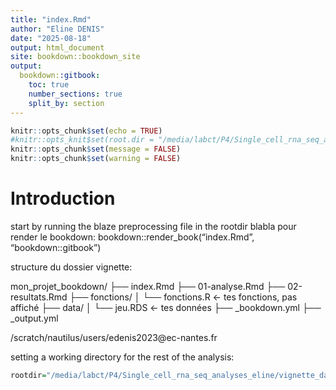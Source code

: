 ```yaml
---
title: "index.Rmd"
author: "Eline DENIS"
date: "2025-08-18"
output: html_document
site: bookdown::bookdown_site
output:
  bookdown::gitbook:
    toc: true
    number_sections: true
    split_by: section
---
```


```r
knitr::opts_chunk$set(echo = TRUE)
#knitr::opts_knit$set(root.dir = "/media/labct/P4/Single_cell_rna_seq_analyses_eline/sc3samples_whitelist")
knitr::opts_chunk$set(message = FALSE)
knitr::opts_chunk$set(warning = FALSE)
```

# Introduction
start by running the blaze preprocessing file in the rootdir
blabla
pour render le bookdown:
bookdown::render_book("index.Rmd", "bookdown::gitbook")

structure du dossier vignette:


mon_projet_bookdown/
├── index.Rmd
├── 01-analyse.Rmd
├── 02-resultats.Rmd
├── fonctions/
│   └── fonctions.R     <- tes fonctions, pas affiché
├── data/
│   └── jeu.RDS         <- tes données
├── _bookdown.yml
├── _output.yml

/scratch/nautilus/users/edenis2023@ec-nantes.fr

setting a working directory for the rest of the analysis:
```r
rootdir="/media/labct/P4/Single_cell_rna_seq_analyses_eline/vignette_data"
```
